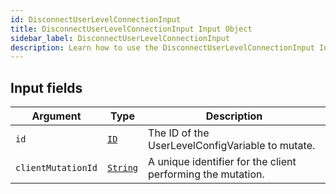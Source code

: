 ```yaml
---
id: DisconnectUserLevelConnectionInput
title: DisconnectUserLevelConnectionInput Input Object
sidebar_label: DisconnectUserLevelConnectionInput
description: Learn how to use the DisconnectUserLevelConnectionInput Input Object for Builder's API.
---
```


## Input fields

| Argument           | Type                                     | Description                                                 |
| ------------------ | ---------------------------------------- | ----------------------------------------------------------- |
| `id`               | [`ID`](/docs/composer/builder/api/schema/scalar/ID.mdx)         | The ID of the UserLevelConfigVariable to mutate.            |
| `clientMutationId` | [`String`](/docs/composer/builder/api/schema/scalar/String.mdx) | A unique identifier for the client performing the mutation. |
